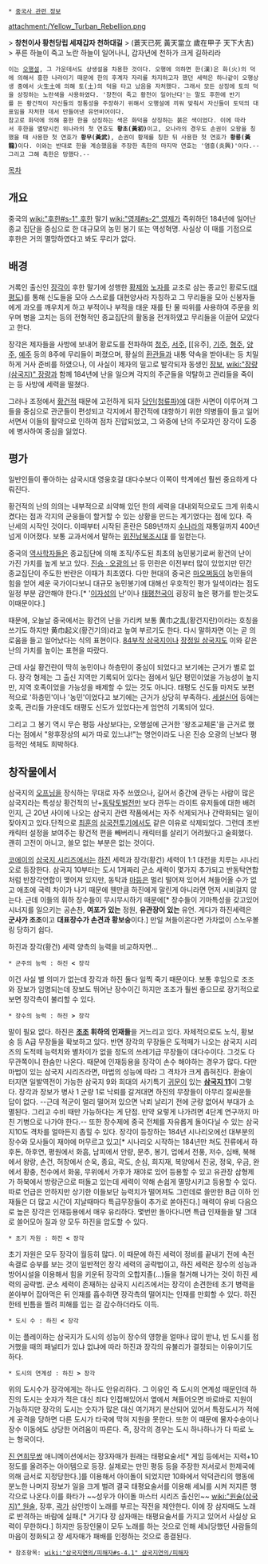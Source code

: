  * [[중국사 관련 정보]]

attachment:/Yellow_Turban_Rebellion.png

> '''창천이사 황천당립 세재갑자 천하대길'''
> (蒼天已死 黃天當立 歲在甲子 天下大吉)
> 푸른 하늘이 죽고 노란 하늘이 일어나니, 갑자년에 천하가 크게 길하리라

 이는 [[오행]]설, 그 가운데서도 상생설을 차용한 것이다. 오행에 의하면 한(漢)은 화(火)의 덕에 의해서 흥한 나라이기 때문에 한의 후계자 자리를 차지하고자 했던 세력은 하나같이 오행상생 중에서 火生土에 의해 토(土)의 덕을 타고 났음을 자처했다. 그래서 모든 상징에 토의 덕을 상징하는 노란색을 사용하였다. '창천이 죽고 황천이 일어난다'는 말도 후한에 반기를 든 황건적이 자신들의 정통성을 주장하기 위해서 오행설에 끼워 맞춰서 자신들이 토덕의 대표임을 자처한 데서 만들어낸 유언비어이다.
 참고로 화덕에 의해 흥한 한을 상징하는 색은 화덕을 상징하는 붉은 색이었다. 이에 따라서 후한을 멸망시킨 위나라의 첫 연호도 '''황초(黃初)'''이고, 오나라의 경우도 손권이 오왕을 칭했을 때 사용한 첫 연호가 '''황무(黃武)''', 손권이 황제를 칭한 뒤 사용한 첫 연호가 '''황룡(黃龍)'''이다. 이와는 반대로 한을 계승했음을 주장한 촉한의 마지막 연호는 '염흥(炎興)'이다.--그리고 그해 촉한은 망했다.--

[[목차]]
== 개요 ==
중국의 [[wiki:"후한#s-1" 후한]] 말기 [[wiki:"영제#s-2" 영제]]가 즉위하던 184년에 일어난 종교 집단을 중심으로 한 대규모의 농민 봉기 또는 역성혁명. 사실상 이 때를 기점으로 후한은 거의 멸망하였다고 봐도 무리가 없다.

== 배경 ==
거록인 출신인 [[장각]]이 후한 말기에 성행한 [[황제]]와 [[노자]]를 교조로 삼는 종교인 황로도([[태평도]])를 통해 신도들을 모아 스스로를 대현양사라 자칭하고 그 무리들을 모아 신봉자들에게 과오를 깨우치게 하고 부적이나 부적을 태운 재를 탄 물 따위를 사용하여 주문을 외우며 병을 고치는 등의 전형적인 종교집단의 활동을 전개하였고 무리들을 이끌어 모았다고 한다.

장각은 제자들을 사방에 보내어 황로도를 전파하여 [[청주]], [[서주]], [[유주], [[기주]], [[형주]], [[양주]], [[예주]] 등의 8주에 무리들이 퍼졌으며, 황실의 [[환관]]들과 내통 약속을 받아내는 등 치밀하게 거사 준비를 하였으나,  이 사실이 제자의 밀고로 발각되자 동생인 [[장보]], [[wiki:"장량(삼국지)" 장량]]과 함께 184년에 난을 일으켜 각지의 주군들을 약탈하고 관리들을 죽이는 등 사방에 세력을 떨쳤다.

그러나 조정에서 [[황건적]] 때문에 고전하게 되자 [[당고의 금|당인(청류파)]]에 대한 사면이 이루어져 그들을 중심으로 관군들이 편성되고 각지에서 황건적에 대항하기 위한 의병들이 들고 일어서면서 이들의 활약으로 인하여 점차 진압되었고, 그 와중에 난의 주모자인 장각이 도중에 병사하여 중심을 잃었다.

== 평가 ==
일반인들이 좋아하는 삼국시대 영웅호걸 대다수보다 이쪽이 학계에선 훨씬 중요하게 다뤄진다.

황건적의 난의 의의는 내부적으로 쇠약해 있던 한의 세력을 대내외적으로도 크게 위축시켰다는 점과 각지의 군웅들이 할거할 수 있는 상황을 만드는 계기였다는 점에 있다. 즉 난세의 시작인 것이다. 이때부터 시작된 혼란은 589년까지 [[수나라]]의 재통일까지 400년 넘게 이어졌다. 보통 교과서에서 말하는 [[위진남북조시대]] 를 일컫는다.

중국의 [[역사학]]자들은 종교집단에 의해 조직/주도된 최초의 농민봉기로써 황건의 난이 가진 가치를 높게 보고 있다. [[진승 · 오광의 난]] 등 민란은 이전부터 많이 있었지만 민간 종교집단이 주도한 반란은 이때가 최초였다. 다만 현대의 중국은 [[마오쩌둥]]이 농민들의 힘을 얻어 세운 국가이다보니 대규모 농민봉기에 대해선 우호적인 평가 일색이라는 점도 일정 부분 감안해야 한다.[* '[[이자성]]의 난'이나 [[태평천국]]이 굉장히 높은 평가를 받는것도 이때문이다.]

때문에, 오늘날 중국에서는 황건의 난을 가리켜 보통 黄巾之乱(황건지란)이라는 호칭을 쓰기도 하지만 黄巾起义(황건기의)라고 높여 부르기도 한다. 다시 말하자면 이는 곧 의로움을 들고 일어났다는 식의 표현이다. [[84부작 삼국지]]이나 [[장정일 삼국지]]도 이와 같은 난의 가치를 높이는 표현을 따랐다.

근데 사실 황건란이 딱히 농민이나 하층민이 중심이 되었다고 보기에는 근거가 별로 없다. 장각 형제는 그 출신 지역만 기록되어 있다는 점에서 일단 평민이었을 가능성이 높지만, 지역 호족이었을 가능성을 배제할 수 있는 것도 아니다. 태평도 신도들 마저도 보편적으로 '하층민'이나 '농민'이었다고 보기에는 근거가 상당히 부족하다. [[세설신어]] 등에는 호족, 관리들 가운데도 태평도 신도가 있었다는게 엄연히 기록되어 있다.

그리고 그 봉기 역시 무슨 평등 사상보다는, 오행설에 근거한 '왕조교체론'을 근거로 했다는 점에서 "왕후장상의 씨가 따로 있느냐!"는 명언이라도 나온 진승 오광의 난보다 평등적인 색체도 희박하다.
== 창작물에서 ==
삼국지의 [[오프닝]]을 장식하는 무대로 자주 쓰였으나, 길어서 중간에 관두는 사람이 많은 삼국지라는 특성상 황건적의 난+[[동탁]]토벌전만 보다 관두는 라이트 유저들에 대한 배려인지, 근 20년 사이에 나오는 삼국지 관련 작품에서는 자주 삭제되거나 간략화되는 일이 잦아지고 있다.단적으로 [[최훈]]의 [[삼국전투기]]에서도 같은 이유로 삭제되었다. 그런데 초반 캐릭터 설정을 보여주는 황건적 편을 빼버리니 캐릭터를 살리기 어려웠다고 술회했다. 괜히 고전이 아니고, 쓸모 없는 부분은 없는 것이다. 

[[코에이]]의 [[삼국지 시리즈]]에서는 [[하진]] 세력과 장각(황건) 세력이 1:1 대전을 치루는 시나리오로 등장한다. 삼국지 10부터는 도시 1개짜리 군소 세력이 몇가지 추가되고 반동탁연합처럼 반장각연합이 맺어져 있지만, 동탁과 [[마등]]은 멀리 떨어져 있어서 쳐들어올 수가 없고 애초에 국력 차이가 나기 때문에 웬만큼 하진에게 말린게 아니라면 먼저 시비걸지 않는다. 근데 이들의 휘하 장수들이 무시무시하기 때문에[* 장수들이 기마특성을 갖고있어 시너지를 일으키는 공손찬, '''여포가 있는''' 정원, '''유관장이 있는''' 유언. 게다가 하진세력은 '''군사가 조조'''이고 '''대표장수가 손견과 황보숭'''이다.] 만일 쳐들이온다면 가차없이 스노우볼링 당하기 쉽다. 

하진과 장각(황건) 세력 양측의 능력을 비교하자면...

 * 군주의 능력 : 하진 '''<''' 장각

이건 사실 별 의미가 없는데 장각과 하진 둘다 일찍 죽기 때문이다. 보통 후임으로 조조와 장보가 임명되는데 장보도 뛰어난 장수이긴 하지만 조조가 훨씬 좋으므로 장기적으로 보면 장각측이 불리할 수 있다.

 * 장수의 능력 : 하진 '''>''' 장각
말이 필요 없다. 하진은 '''[[조조]] 휘하의 인재들'''을 거느리고 있다. 자체적으로도 노식, 황보숭 등 A급 무장들을 확보하고 있다. 반면 장각의 무장들은 도적떼가 나오는 삼국지 시리즈의 도적떼 능력치와 별차이가 없을 정도의 쓰레기급 무장들이 대다수이다. 그것도 다 무관쪽이니 한숨만 나온다. 때문에 인재등용을 장각이 손수 해야하는 경우가 많다.
다만 마법이 있는 삼국지 시리즈라면, 마법의 성능에 따라 그 격차가 크게 좁혀진다. 환술이 터지면 일발역전이 가능한 삼국지 9와 희대의 사기특기 [[귀문]]이 있는 '''[[삼국지 11]]'''이 그렇다. 장각과 장보가 병사 1 군량 1로 낙뢰를 갈겨대면 하진의 무장들이 아무리 잘싸운들 답이 없다. --근데 적군이 멀리 떨어져 있으면 낙뢰 날리기 전에 군량 없어서 부대가 소멸된다. 그리고 수비 때만 가능하다는 게 단점. 만약 요렇게 나가려면 4단계 연구까지 마친 기병으로 나가야 한다.-- 
또한 장수제에 중국 전체를 자유롭게 돌아다닐 수 있는 삼국지10도 격차를 얼마든지 좁힐 수 있다. 장각이 등장하는 184년 시나리오에선 대부분의 장수와 모사들이 재야에 머무르고 있고[* 시나리오 시작하는 184년만 쳐도 진류에서 하후돈, 하후연, 평원에서 화흠, 남피에서 안량, 문추, 봉기, 업에서 전풍, 저수, 심배, 북해에서 왕랑, 손건, 허창에서 순욱, 종요, 곽도, 순심, 희지재, 복양에서 진궁, 정욱, 우금, 완에서 황충, 천수에서 화웅, 무위에서 가후가 재야로 있어 등용할 수 있고 유관장 삼형제가 하북에서 방랑군으로 떠돌고 있는데 세력이 약해 손쉽게 멸망시키고 등용할 수 있다. 따로 언급은 안하지만 상기한 이들보단 능력치가 떨어져도 그런데로 쓸만한 B급 이하 인재들은 더 많고 시간이 지날때마다 특급무장들이 추가로 쏟아진다.] 매력이 유비 다음으로 높은 장각은 인재등용에서 매우 유리하다. 몇번만 돌아다니면 특급 인재들을 말 그대로 쓸어모아 질과 양 모두 하진을 압도할 수 있다.  

 * 초기 자원 : 하진 '''<''' 장각
초기 자원은 모두 장각이 월등히 많다. 이 때문에 하진 세력이 정비를 끝내기 전에 속전속결로 승부를 보는 것이 일반적인 장각 세력의 공략법이고, 하진 세력은 장수의 성능과 방어시설을 이용해서 힘을 키운뒤 장각의 오합지졸(...)들을 철거해 나가는 것이 하진 세력의 공략법. 군소 세력이 존재하는 삼국지 시리즈에서는 장각이 손견한테 초기 병력을 쏟아부어 잡아먹은 뒤 인재를 흡수하면 장각측의 떨어지는 인재를 만회할 수 있다. 하진한테 빈틈을 찔려 피해를 입는 걸 감수하더라도 이득.

 * 도시 수 : 하진 '''<''' 장각
이는 플레이하는 삼국지가 도시의 성능이 장수의 영향을 얼마나 많이 받냐, 빈 도시를 점거했을 때의 패널티가 있냐 없냐에 따라 하진과 장각의 유불리가 결정되는 이유이기도 하다.

 * 도시의 연계성 : 하진 '''>''' 장각
위의 도시수가 장각에게는 하나도 안유리하다. 그 이유인 즉 도시의 연계성 때문인데 하진의 도시는 숫자가 적은 대신 죄다 인접해있어서 옆에서 쳐들어오면 바로바로 지원이 가능하지만 장각의 도시는 숫자가 많은 대신 여기저기 분산되어 있어서 특정도시가 적에게 공격을 당하면 다른 도시가 타국에 막혀 지원을 못한다. 또한 이 때문에 물자수송이나 장수 이동에도 상당한 어려움이 따른다. 즉, 장각의 경우는 도시 하나하나가 다 따로 노는 형국이다. 

[[진 연희무쌍]] 애니메이션에서는 장3자매가 원래는 태평요술서[* 게임 등에서는 지력+10정도를 올려주는 아이템으로 등장. 실제로는 만민 평등 등을 주장한 저서로서 한제국에 의해 금서로 지정당한다.]를 이용해서 아이돌이 되었지만 10화에서 악덕관리의 행동에 분노한 나머지 장보가 일을 크게 벌려 결국 태평요술서를 이용해 세뇌를 시켜 저지른 행각으로 나온다.이를 화타가 ~~성우가 아이돌 마스터 시리즈 출신인~~ [[wiki:"원술(삼국지)" 원술]], 장후, [[곽가]] 삼인방이 노래를 부르는 작전을 제안한다. 이에 장 삼자매도 노래로 반격하는 바람에 실패.[* 거기다 장 삼자매는 태평요술서를 가지고 있어서 사실상 요력이 무한하다.] 하지만 등장인물이 모두 노래를 하는 것으로 인해 세뇌당했던 사람들의 마음이 정화되고 장 세자매가 패배를 인정하는 것으로 종결된다.


 * 참조항목: [[wiki:"삼국지연의/피해자#s-4.1" 삼국지연의/피해자]]
